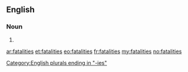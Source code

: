 ==English==
{{wikipedia}}
===Noun===
{{infl}}

# {{plural of|fatality}}

[[Category:English plurals ending in "-ies"]]

[[ar:fatalities]]
[[et:fatalities]]
[[eo:fatalities]]
[[fr:fatalities]]
[[my:fatalities]]
[[no:fatalities]]